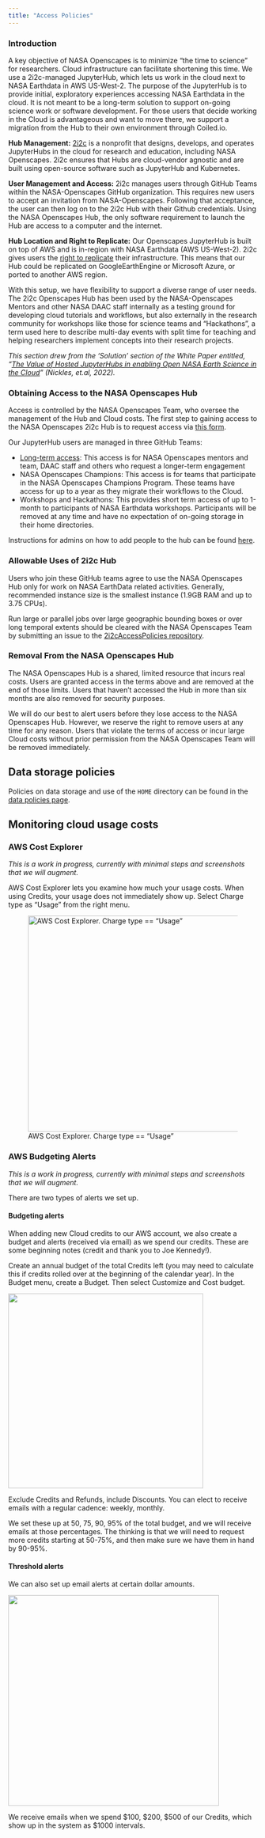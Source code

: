 ```yaml
---
title: "Access Policies"
---
```


### Introduction

A key objective of NASA Openscapes is to minimize “the time to science” for researchers. Cloud infrastructure can facilitate shortening this time. We use a 2i2c-managed JupyterHub, which lets us work in the cloud next to NASA Earthdata in AWS US-West-2. The purpose of the JupyterHub is to provide initial, exploratory experiences accessing NASA Earthdata in the cloud. It is not meant to be a long-term solution to support on-going science work or software development. For those users that decide working in the Cloud is advantageous and want to move there, we support a migration from the Hub to their own environment through Coiled.io. 

**Hub Management:** [2i2c](http://2i2c.org/) is a nonprofit that designs, develops, and operates JupyterHubs in the cloud for research and education, including NASA Openscapes. 2i2c ensures that Hubs are cloud-vendor agnostic and are built using open-source software such as JupyterHub and Kubernetes. 

**User Management and Access:** 2i2c manages users through GitHub Teams within the NASA-Openscapes GitHub organization. This requires new users to accept an invitation from NASA-Openscapes. Following that acceptance, the user can then log on to the 2i2c Hub with their Github credentials. Using the NASA Openscapes Hub, the only software requirement to launch the Hub are access to a computer and the internet.

**Hub Location and Right to Replicate:** Our Openscapes JupyterHub is built on top of AWS and is in-region with NASA Earthdata (AWS US-West-2). 2i2c gives users the [right to replicate](https://2i2c.org/right-to-replicate/) their infrastructure. This means that our Hub could be replicated on GoogleEarthEngine or Microsoft Azure, or ported to another AWS region.

With this setup, we have flexibility to support a diverse range of user needs. The 2i2c Openscapes Hub has been used by the NASA-Openscapes Mentors and other NASA DAAC staff internally as a testing ground for developing cloud tutorials and workflows, but also externally in the research community for workshops like those for science teams and “Hackathons”, a term used here to describe multi-day events with split time for teaching and helping researchers implement concepts into their research projects. 

*This section drew from the ‘Solution’ section of the White Paper entitled, “[The Value of Hosted JupyterHubs in enabling Open NASA Earth Science in the Cloud](https://zenodo.org/records/7667299#.Y_Zxt3bMJPY)” (Nickles, et.al, 2022).*

### Obtaining Access to the NASA Openscapes Hub

Access is controlled by the NASA Openscapes Team, who oversee the management of the Hub and Cloud costs. The first step to gaining access to the NASA Openscapes 2i2c Hub is to request access via [this form](https://forms.gle/sLM9szAYN2mq6SbL9). 

Our JupyterHub users are managed in three GitHub Teams: 

* [Long-term access](https://github.com/orgs/nasa-openscapes-workshops/teams/longtermaccess-2i2c): This access is for NASA Openscapes mentors and team, DAAC staff and others who request a longer-term engagement  
* NASA Openscapes Champions: This access is for teams that participate in the NASA Openscapes Champions Program. These teams have access for up to a year as they migrate their workflows to the Cloud. 
* Workshops and Hackathons: This provides short term access of up to 1-month to participants of NASA Earthdata workshops. Participants will be removed at any time and have no expectation of on-going storage in their home directories.

Instructions for admins on how to add people to the hub can be found [here](add-folks-to-2i2c-github-teams.qmd).

### Allowable Uses of 2i2c Hub 

Users who join these GitHub teams agree to use the NASA Openscapes Hub only for work on NASA EarthData related activities. Generally, recommended instance size is the smallest instance (1.9GB RAM and up to 3.75 CPUs). 

Run large or parallel jobs over large geographic bounding boxes or over long temporal extents should be cleared with the NASA Openscapes Team by submitting an issue to the [2i2cAccessPolicies repository]( https://github.com/NASA-Openscapes/2i2cAccessPolicies).   

### Removal From the NASA Openscapes Hub

The NASA Openscapes Hub is a shared, limited resource that incurs real costs. Users are granted access in the terms above and are removed at the end of those limits. Users that haven’t accessed the Hub in more than six months are also removed for security purposes. 

We will do our best to alert users before they lose access to the NASA Openscapes Hub. However, we reserve the right to remove users at any time for any reason. Users that violate the terms of access or incur large Cloud costs without prior permission from the NASA Openscapes Team will be removed immediately.

## Data storage policies

Policies on data storage and use of the `HOME` directory can be found in the [data policies page](data-policies.qmd).

## Monitoring cloud usage costs

### AWS Cost Explorer

<!-- TODO: Integrate/add links to monthly cost/storage report being developed at  -->

*This is a work in progress, currently with minimal steps and screenshots that we will augment.*

AWS Cost Explorer lets you examine how much your usage costs. When using Credits, your usage does not immediately show up. Select Charge type as "Usage" from the right menu.

![AWS Cost Explorer. Charge type == "Usage"](images/cost-explorer-usage.png){fig-align="center" width="437"}

### AWS Budgeting Alerts

*This is a work in progress, currently with minimal steps and screenshots that we will augment.*

There are two types of alerts we set up.

#### Budgeting alerts

When adding new Cloud credits to our AWS account, we also create a budget and alerts (received via email) as we spend our credits. These are some beginning notes (credit and thank you to Joe Kennedy!).

Create an annual budget of the total Credits left (you may need to calculate this if credits rolled over at the beginning of the calendar year). In the Budget menu, create a Budget. Then select Customize and Cost budget.

![](images/choose-budget-type.png){fig-align="center" width="394"}

Exclude Credits and Refunds, include Discounts. You can elect to receive emails with a regular cadence: weekly, monthly.

We set these up at 50, 75, 90, 95% of the total budget, and we will receive emails at those percentages. The thinking is that we will need to request more credits starting at 50-75%, and then make sure we have them in hand by 90-95%.

#### Threshold alerts

We can also set up email alerts at certain dollar amounts.

![](images/budget-threshold-alerts.png){fig-align="center" width="426"}

We receive emails when we spend \$100, \$200, \$500 of our Credits, which show up in the system as \$1000 intervals.
